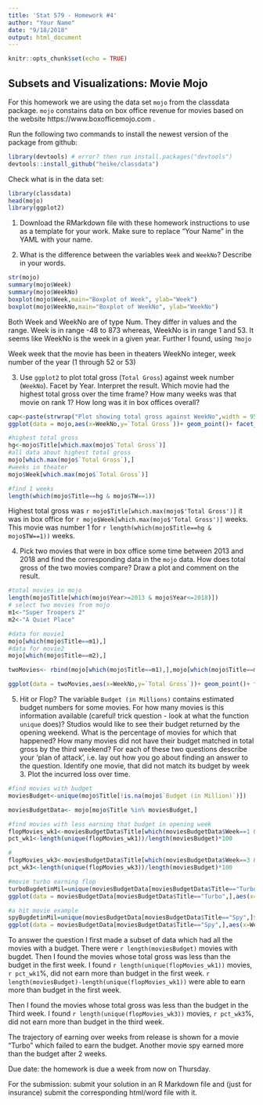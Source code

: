```yaml
---
title: 'Stat 579 - Homework #4'
author: "Your Name"
date: "9/18/2018"
output: html_document
---
```


```r
knitr::opts_chunk$set(echo = TRUE)
```

## Subsets and Visualizations: Movie Mojo

For this homework we are using the data set `mojo` from the classdata package. `mojo` constains data on box office revenue for movies based on the website https://www.boxofficemojo.com .


Run the following two commands to install the newest version of the package from github:

```r
library(devtools) # error? then run install.packages("devtools")
devtools::install_github("heike/classdata")
```

Check what is in the data set:
```r
library(classdata)
head(mojo)
library(ggplot2)
```

1. Download the RMarkdown file with these homework instructions to use as a template for your work.
Make sure to replace "Your Name" in the YAML with your name.

2. What is the difference between the variables `Week` and `WeekNo`? Describe in your words.

```r
str(mojo)
summary(mojo$Week)
summary(mojo$WeekNo)
boxplot(mojo$Week,main="Boxplot of Week", ylab="Week")
boxplot(mojo$WeekNo,main="Boxplot of WeekNo", ylab="WeekNo")

```

Both Week and WeekNo are of type Num. They differ in values and the range. Week is in range -48 to 873 whereas, WeekNo is in range 1 and 53. It seems like WeekNo is the week in a given year. Further I found, using `?mojo`

Week week that the movie has been in theaters
WeekNo integer, week number of the year (1 through 52 or 53)

3. Use `ggplot2` to plot total gross (`Total Gross`) against week number (`WeekNo`). Facet by Year. Interpret the result. 
Which movie had the highest total gross over the time frame? How many weeks was that movie on rank 1? How long was it in box offices overall?

```r
cap<-paste(strwrap("Plot showing total gross against WeekNo",width = 95),collapse = "\n")
ggplot(data = mojo,aes(x=WeekNo,y=`Total Gross`))+ geom_point()+ facet_wrap( ~ Year)

#highest total gross
hg<-mojo$Title[which.max(mojo$`Total Gross`)]
#all data about highest total gross
mojo[which.max(mojo$`Total Gross`),]
#weeks in theater
mojo$Week[which.max(mojo$`Total Gross`)]

#find 1 weeks
length(which(mojo$Title==hg & mojo$TW==1))
```

Highest total gross was `r mojo$Title[which.max(mojo$'Total Gross')]` it was in box office for `r mojo$Week[which.max(mojo$'Total Gross')]` weeks. This movie was number 1 for `r length(which(mojo$Title==hg & mojo$TW==1))` weeks.


4. Pick two movies that were in box office some time between 2013 and 2018 and find the corresponding data in the `mojo` data. How does total gross of the two movies compare? Draw a plot and comment on the result. 

```r
#total movies in mojo
length(mojo$Title[which(mojo$Year>=2013 & mojo$Year<=2018)])
# select two movies from mojo
m1<-"Super Troopers 2"
m2<-"A Quiet Place"

#data for movie1
mojo[which(mojo$Title==m1),]
#data for movie2
mojo[which(mojo$Title==m2),]

twoMovies<- rbind(mojo[which(mojo$Title==m1),],mojo[which(mojo$Title==m2),])

ggplot(data = twoMovies,aes(x=WeekNo,y=`Total Gross`))+ geom_point()+ facet_wrap( ~ Title)

```

5. Hit or Flop? The variable `Budget (in Millions)` contains estimated budget numbers for some movies. For how many movies is this information available (careful! trick question - look at what the function `unique` does)? Studios would like to see their budget returned by the opening weekend. What is the percentage of movies for which that happened? How many movies did not have their budget matched in total gross by the third weekend?
For each of these two questions describe your 'plan of attack', i.e. lay out how you go about finding an answer to the question.
Identify one movie, that did not match its budget by week 3. Plot the incurred loss over time. 


```r
#find movies with budget
moviesBudget<-unique(mojo$Title[!is.na(mojo$`Budget (in Million)`)])

moviesBudgetData<- mojo[mojo$Title %in% moviesBudget,]

#find movies with less earning that budget in opening week
flopMovies_wk1<-moviesBudgetData$Title[which(moviesBudgetData$Week==1 & moviesBudgetData$`Budget (in Million)`>moviesBudgetData$`Total Gross`/1000000)]
pct_wk1<-length(unique(flopMovies_wk1))/length(moviesBudget)*100

#
flopMovies_wk3<-moviesBudgetData$Title[which(moviesBudgetData$Week==3 & moviesBudgetData$`Budget (in Million)`>moviesBudgetData$`Total Gross`/1000000)]
pct_wk3<-length(unique(flopMovies_wk3))/length(moviesBudget)*100

#movie turbo earning flop
turboBugdetinMil=unique(moviesBudgetData[moviesBudgetData$Title=="Turbo",]$`Budget (in Million)`)*1000000
ggplot(data = moviesBudgetData[moviesBudgetData$Title=="Turbo",],aes(x=Week,y=`Total Gross`))+ geom_point() + geom_hline(yintercept=turboBugdetinMil, linetype="dashed", color = "red" , size=1)

#a hit movie example
spyBugdetinMil=unique(moviesBudgetData[moviesBudgetData$Title=="Spy",]$`Budget (in Million)`)*1000000
ggplot(data = moviesBudgetData[moviesBudgetData$Title=="Spy",],aes(x=Week,y=`Total Gross`))+ geom_point() + geom_hline(yintercept=spyBugdetinMil, linetype="dashed", color = "red" , size=1)


```

To answer the question I first made a subset of data which had all the movies with a budget. There were `r length(moviesBudget)` movies with bugdet. Then I found the movies whose total gross was less than the budget in the first week. I found `r length(unique(flopMovies_wk1))` movies, `r pct_wk1`%, did not earn more than budget in the first week. `r length(moviesBudget)-length(unique(flopMovies_wk1))` were able to earn more than budget in the first week.

Then I found the movies whose total gross was less than the budget in the Third week. I found `r length(unique(flopMovies_wk3))` movies, `r pct_wk3`%, did not earn more than budget in the third week.

The trajectory of earning over weeks from release is shown for a movie "Turbo" which failed to earn the budget. Another movie spy earned more than the budget after 2 weeks.



Due date: the homework is due a week from now on Thursday. 

For the submission: submit your solution in an R Markdown file and (just for insurance) submit the corresponding html/word file with it. 
